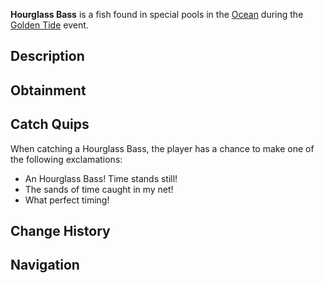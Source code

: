 {{FishInfobox
|image          = Hourglass Bass.png
|rarity         = Limited
|event          = Golden Tide
|sea            = First Sea
|location       = [[Golden Tide]]
|sublocation    = 
|sources        = Fishing Rod
|radar_location = 
|xp             = 2000
|weather        = 
|time           = 
|season         = 
|bait           = Aurora Bait
|base_weight    = 1200
|base_value     = 3000
|weight_range   = 400
|base_chance    = 25
|base_resil     = 25
}}
'''Hourglass Bass''' is a {{Rarity|Limited}} fish found in special pools in the [[Ocean]] during the [[Golden Tide]] event.

== Description ==
{{Description|A mesmerizing bass with markings that resemble flowing sand in an hourglass. Its transparent fins seem to sparkle with golden particles, making it a living timekeeper of the Golden Tide celebration.|Bestiary Entry}}

== Obtainment ==
{{Fish Availability|
Golden Tide
|top_rods      = 
Leviathan's Fang Rod\82458.76\98977.81;
Free Spirit Rod\72392.55\94681.34;
Trident Rod\70798.79\92596.88;
Krampus's Rod\67694.63\75264.27;
Magma Rod\65958.87\73334.42;
Resourceful Rod\44136.19\47362.8;
Heaven's Rod\45695.55\53069.89;
Ethereal Prism Rod\58001.15\57849.49;
No-Life Rod\57203.43\64276.48;
Seraphic Rod\56529.41\58148.25;
Rod Of The Forgotten Fang\52851.27\56666.85;
Challenger's Rod\51477.64\56955.09;
Rod Of The Depths\47558.76\51382.96;
Zeus Rod\46811.52\52491.48;
Rod Of The Exalted One\46414.91\52027.08;
Verdant Shear Rod\46019.75\52232.14;
Blazebringer Rod\44484.53\50098.96;
Depthseeker Rod\42469.22\49088.65;
Avalanche Rod\38223.93\44252;
Volcanic Rod\36475.73\41495.08;
Steady Rod\15629.02\16385.49
|recommended   = Trident Rod
}}

== Catch Quips ==
When catching a Hourglass Bass, the player has a chance to make one of the following exclamations:
* An Hourglass Bass! Time stands still!
* The sands of time caught in my net!
* What perfect timing!

== Change History ==
{{Change History|{{subst:Current Version}}}}

== Navigation ==
{{Fish Navbox|Golden Tide}}